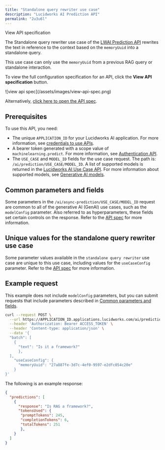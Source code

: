 ```yaml
---
title: "Standalone query rewriter use case"
description: "Lucidworks AI Prediction API"
permalink: "2u3u6l"
---
```


View API specification

The Standalone query rewriter use case of the [LWAI Prediction API](/lw-platform/ai/8bx4m9/prediction-api) rewrites the text in reference to the context based on the `memoryUuid` into a standalone query.

This use case can only use the `memoryUuid` from a previous RAG query or standalone interaction.

<Note>

To view the full configuration specification for an API, click the **View API specification** button.

<Frame>![view api spec](/assets/images/view-api-spec.png)</Frame>

Alternatively, [click here to open the API spec](?open-api=true).

</Note>



## Prerequisites

To use this API, you need:

* The unique `APPLICATION_ID` for your Lucidworks AI application. For more information, see [credentials to use APIs](/lw-platform/platform/oqzogo/index#credentials).
* A bearer token generated with a scope value of `machinelearning.predict`. For more information, see [Authentication API](/lw-platform/ai/oa96k5/authentication-api).
* The `USE_CASE` and `MODEL_ID` fields for the use case request. The path is: `/ai/prediction/USE_CASE/MODEL_ID`. A list of supported models is returned in the [Lucidworks AI Use Case API](/lw-platform/ai/0stpyb/use-case-api). For more information about supported models, see [Generative AI models](/lw-platform/ai/r7ai90/generative-ai#generative-ai-models).

## Common parameters and fields

Some parameters in the `/ai/async-prediction/USE_CASE/MODEL_ID` request are common to all of the generative AI (GenAI) use cases, such as the `modelConfig` parameter.
Also referred to as hyperparameters, these fields set certain controls on the response.
Refer to the [API spec](?open-api=true) for more information.

## Unique values for the standalone query rewriter use case

Some parameter values available in the `standalone query rewriter` use case are unique to this use case, including values for the `useCaseConfig` parameter.
Refer to the [API spec](?open-api=true) for more information.

## Example request

This example does not include `modelConfig` parameters, but you can submit requests that include parameters described in [Common parameters and fields](#common-parameters-and-fields).

```bash
curl --request POST \
  --url https://APPLICATION_ID.applications.lucidworks.com/ai/prediction/standalone-query-rewriter/MODEL_ID \
  --header 'Authorization: Bearer ACCESS_TOKEN' \
  --header 'Content-type: application/json' \
  --data '{
  "batch": [
    {
      "text": "Is it a framework?"
      },
  ],
    "useCaseConfig": {
      "memoryUuid": "27a887fe-3d7c-4ef0-9597-e2dfc054c20e"
    }
}'

```

The following is an example response:

```json
{
  "predictions": [
    {
      "response": "Is RAG a framework?",
      "tokensUsed": {
       "promptTokens": 245,
       "completionTokens": 6,
       "totalTokens": 251
       },
    }
  ]
}

```